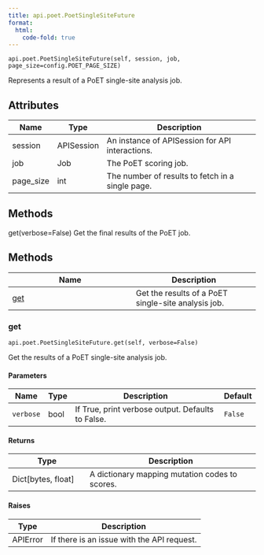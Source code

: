 ```yaml
---
title: api.poet.PoetSingleSiteFuture
format:
  html:
    code-fold: true
---
```


`api.poet.PoetSingleSiteFuture(self, session, job, page_size=config.POET_PAGE_SIZE)`

Represents a result of a PoET single-site analysis job.

## Attributes

| Name      | Type       | Description                                      |
|-----------|------------|--------------------------------------------------|
| session   | APISession | An instance of APISession for API interactions.  |
| job       | Job        | The PoET scoring job.                            |
| page_size | int        | The number of results to fetch in a single page. |

## Methods

get(verbose=False)
    Get the final results of the PoET  job.

## Methods

| Name | Description |
| --- | --- |
| [get](#openprotein.api.poet.PoetSingleSiteFuture.get) | Get the results of a PoET single-site analysis job. |

### get { #openprotein.api.poet.PoetSingleSiteFuture.get }

`api.poet.PoetSingleSiteFuture.get(self, verbose=False)`

Get the results of a PoET single-site analysis job.

#### Parameters

| Name      | Type   | Description                                       | Default   |
|-----------|--------|---------------------------------------------------|-----------|
| `verbose` | bool   | If True, print verbose output. Defaults to False. | `False`   |

#### Returns

| Type                 | Description                                    |
|----------------------|------------------------------------------------|
| Dict\[bytes, float\] | A dictionary mapping mutation codes to scores. |

#### Raises

| Type     | Description                                |
|----------|--------------------------------------------|
| APIError | If there is an issue with the API request. |